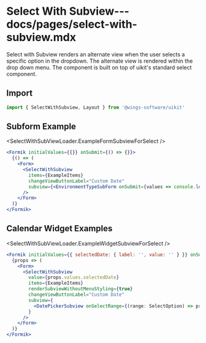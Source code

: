 # Select With Subview--- docs/pages/select-with-subview.mdx


Select with Subview renders an alternate view when the user selects a specific option in the dropdown. The alternate view is rendered within the drop down menu.
The component is built on top of uikit's standard select component.

## Import

```js
import { SelectWithSubview, Layout } from '@wings-software/uikit'
```

## Subform Example

<SelectWithSubViewLoader.ExampleFormSubviewForSelect />

```jsx
<Formik initialValues={{}} onSubmit={() => {}}>
  {() => (
    <Form>
      <SelectWithSubview
        items={ExampleItems}
        changeViewButtonLabel="Custom Date"
        subview={<EnvironmentTypeSubForm onSubmit={values => console.log(values)} />}
      />
    </Form>
  )}
</Formik>
```

## Calendar Widget Examples

<SelectWithSubViewLoader.ExampleWidgetSubviewForSelect />

```jsx
<Formik initialValues={{ selectedDate: { label: '', value: '' } }} onSubmit={() => {}}>
  {props => (
    <Form>
      <SelectWithSubview
        value={props.values.selectedDate}
        items={ExampleItems}
        renderSubviewWithoutMenuStyling={true}
        changeViewButtonLabel="Custom Date"
        subview={
          <DatePickerSubview onSelectRange={(range: SelectOption) => props.setFieldValue('selectedDate', range)} />
        }
      />
    </Form>
  )}
</Formik>
```
